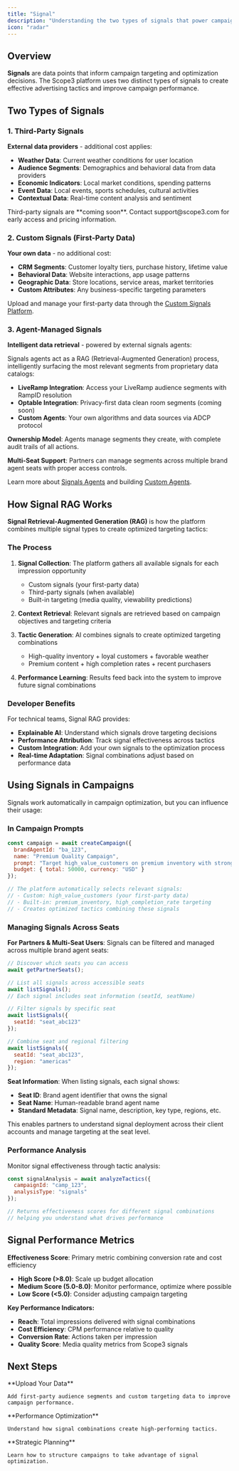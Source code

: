 ```yaml
---
title: "Signal"
description: "Understanding the two types of signals that power campaign optimization"
icon: "radar"
---
```


## Overview

**Signals** are data points that inform campaign targeting and optimization decisions. The Scope3 platform uses two distinct types of signals to create effective advertising tactics and improve campaign performance.

## Two Types of Signals

### 1. Third-Party Signals

**External data providers** - additional cost applies:

- **Weather Data**: Current weather conditions for user location
- **Audience Segments**: Demographics and behavioral data from data providers
- **Economic Indicators**: Local market conditions, spending patterns
- **Event Data**: Local events, sports schedules, cultural activities
- **Contextual Data**: Real-time content analysis and sentiment

<Info>
Third-party signals are **coming soon**. Contact support@scope3.com for early access and pricing information.
</Info>

### 2. Custom Signals (First-Party Data)

**Your own data** - no additional cost:

- **CRM Segments**: Customer loyalty tiers, purchase history, lifetime value
- **Behavioral Data**: Website interactions, app usage patterns
- **Geographic Data**: Store locations, service areas, market territories  
- **Custom Attributes**: Any business-specific targeting parameters

Upload and manage your first-party data through the [Custom Signals Platform](../integrations/custom-signals-platform).

### 3. Agent-Managed Signals

**Intelligent data retrieval** - powered by external signals agents:

Signals agents act as a RAG (Retrieval-Augmented Generation) process, intelligently surfacing the most relevant segments from proprietary data catalogs:

- **LiveRamp Integration**: Access your LiveRamp audience segments with RampID resolution
- **Optable Integration**: Privacy-first data clean room segments (coming soon)  
- **Custom Agents**: Your own algorithms and data sources via ADCP protocol

**Ownership Model**: Agents manage segments they create, with complete audit trails of all actions.

**Multi-Seat Support**: Partners can manage segments across multiple brand agent seats with proper access controls.

Learn more about [Signals Agents](../integrations/signals-agents) and building [Custom Agents](../integrations/custom-signals-platform).

## How Signal RAG Works

**Signal Retrieval-Augmented Generation (RAG)** is how the platform combines multiple signal types to create optimized targeting tactics:

### The Process

1. **Signal Collection**: The platform gathers all available signals for each impression opportunity
   - Custom signals (your first-party data)
   - Third-party signals (when available)
   - Built-in targeting (media quality, viewability predictions)

2. **Context Retrieval**: Relevant signals are retrieved based on campaign objectives and targeting criteria

3. **Tactic Generation**: AI combines signals to create optimized targeting combinations
   - High-quality inventory + loyal customers + favorable weather
   - Premium content + high completion rates + recent purchasers

4. **Performance Learning**: Results feed back into the system to improve future signal combinations

### Developer Benefits

For technical teams, Signal RAG provides:
- **Explainable AI**: Understand which signals drove targeting decisions
- **Performance Attribution**: Track signal effectiveness across tactics
- **Custom Integration**: Add your own signals to the optimization process
- **Real-time Adaptation**: Signal combinations adjust based on performance data

## Using Signals in Campaigns

Signals work automatically in campaign optimization, but you can influence their usage:

### In Campaign Prompts

```javascript
const campaign = await createCampaign({
  brandAgentId: "ba_123",
  name: "Premium Quality Campaign",
  prompt: "Target high_value_customers on premium inventory with strong completion rates",
  budget: { total: 50000, currency: "USD" }
});

// The platform automatically selects relevant signals:
// - Custom: high_value_customers (your first-party data)
// - Built-in: premium_inventory, high_completion_rate targeting
// - Creates optimized tactics combining these signals
```

### Managing Signals Across Seats

**For Partners & Multi-Seat Users**: Signals can be filtered and managed across multiple brand agent seats:

```javascript
// Discover which seats you can access
await getPartnerSeats();

// List all signals across accessible seats 
await listSignals();
// Each signal includes seat information (seatId, seatName)

// Filter signals by specific seat
await listSignals({ 
  seatId: "seat_abc123" 
});

// Combine seat and regional filtering
await listSignals({ 
  seatId: "seat_abc123",
  region: "americas" 
});
```

**Seat Information**: When listing signals, each signal shows:
- **Seat ID**: Brand agent identifier that owns the signal
- **Seat Name**: Human-readable brand agent name  
- **Standard Metadata**: Signal name, description, key type, regions, etc.

This enables partners to understand signal deployment across their client accounts and manage targeting at the seat level.

### Performance Analysis

Monitor signal effectiveness through tactic analysis:

```javascript
const signalAnalysis = await analyzeTactics({
  campaignId: "camp_123",
  analysisType: "signals"
});

// Returns effectiveness scores for different signal combinations
// helping you understand what drives performance
```

## Signal Performance Metrics

**Effectiveness Score**: Primary metric combining conversion rate and cost efficiency
- **High Score (&gt;8.0)**: Scale up budget allocation
- **Medium Score (5.0-8.0)**: Monitor performance, optimize where possible
- **Low Score (&lt;5.0)**: Consider adjusting campaign targeting

**Key Performance Indicators:**
- **Reach**: Total impressions delivered with signal combinations
- **Cost Efficiency**: CPM performance relative to quality
- **Conversion Rate**: Actions taken per impression
- **Quality Score**: Media quality metrics from Scope3 signals

## Next Steps

<CardGroup cols={3}>
  <Card title="Custom Signals" href="../integrations/custom-signals-platform" icon="upload">
    **Upload Your Data**
    
    Add first-party audience segments and custom targeting data to improve campaign performance.
  </Card>
  
  <Card title="Tactic Analysis" href="/mintlify/object-guides/tactic" icon="crosshairs">
    **Performance Optimization**
    
    Understand how signal combinations create high-performing tactics.
  </Card>
  
  <Card title="Campaign Strategy" href="/mintlify/object-guides/campaign" icon="bullseye-arrow">
    **Strategic Planning**
    
    Learn how to structure campaigns to take advantage of signal optimization.
  </Card>
</CardGroup>
